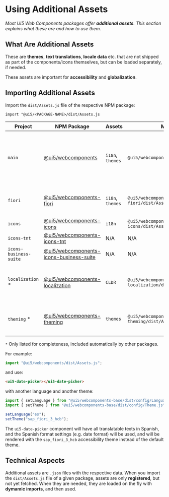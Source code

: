 
<Meta title="Docs/Getting started/Using assets" />

# Using Additional Assets

*Most UI5 Web Components packages offer **additional assets**. This section explains what these are and how to use them.*

## What Are Additional Assets

These are **themes**, **text translations**, **locale data** etc. that are not shipped as part of the components/icons themselves, but can be loaded separately, if needed.

These assets are important for **accessibility** and **globalization**.

## Importing Additional Assets

Import the `dist/Assets.js` file of the respective NPM package:

`import "@ui5/<PACKAGE-NAME>/dist/Assets.js`

| Project                | NPM Package                                                                                                      | Assets           | Module                                           | Notes                                                                                                                                                                                                            |
|------------------------|------------------------------------------------------------------------------------------------------------------|------------------|--------------------------------------------------|------------------------------------------------------------------------------------------------------------------------------------------------------------------------------------------------------------------|
| `main`                 | [@ui5/webcomponents](https://www.npmjs.com/package/@ui5/webcomponents)                                           | `i18n`, `themes` | `@ui5/webcomponents/dist/Assets.js`              | Theming parameters and translations for the components  <br/><br/> *Automatically imports also:<br/> `@ui5/webcomponents-localization/dist/Assets.js` <br/> and <br/> `@ui5/webcomponents-theming/dist/Assets.js`* |
| `fiori`                | [@ui5/webcomponents-fiori](https://www.npmjs.com/package/@ui5/webcomponents-fiori)                               | `i18n`, `themes` | `@ui5/webcomponents-fiori/dist/Assets.js`        | Theming parameters and translations for the components  <br/><br/> *Automatically imports also:<br/> `@ui5/webcomponents/dist/Assets.js`*                                                                           |
| `icons`                | [@ui5/webcomponents-icons](https://www.npmjs.com/package/@ui5/webcomponents-icons)                               | `i18n`           | `@ui5/webcomponents-icons/dist/Assets.js`        | Translations for the tooltips / "aria labels" of several icons                                                                                                                                                   |
| `icons-tnt`            | [@ui5/webcomponents-icons-tnt](https://www.npmjs.com/package/@ui5/webcomponents-icons-tnt)                       | N/A              | N/A                                              |                                                                                                                                                                                                                  |
| `icons-business-suite` | [@ui5/webcomponents-icons-business-suite](https://www.npmjs.com/package/@ui5/webcomponents-icons-business-suite) | N/A              | N/A                                              |                                                                                                                                                                                                                  |
| `localization` *       | [@ui5/webcomponents-localization](https://www.npmjs.com/package/@ui5/webcomponents-localization)                 | `CLDR`           | `@ui5/webcomponents-localization/dist/Assets.js` | Locale data, needed for date/time/currency-related components <br/><br/> *You don't need to import the assets of this package directly.*                                                                           |
| `theming` *         | [@ui5/webcomponents-theming](https://www.npmjs.com/package/@ui5/webcomponents-theming)                     | `themes`         | `@ui5/webcomponents-theming/dist/Assets.js`   | Additional themes' base parameters <br/><br/> *You don't need to import the assets of this package directly.*                                                                                                      |

`*` Only listed for completeness, included automatically by other packages.

For example:

```js
import "@ui5/webcomponents/dist/Assets.js";
```

and use:

```html
<ui5-date-picker></ui5-date-picker>
```

with another language and another theme:

```js
import { setLanguage } from "@ui5/webcomponents-base/dist/config/Language.js";
import { setTheme } from "@ui5/webcomponents-base/dist/config/Theme.js";

setLanguage("es");
setTheme("sap_fiori_3_hcb");
```

The `ui5-date-picker` component will have all translatable texts in Spanish, and the Spanish format settings (e.g. date format) will be used, and will be rendered with the `sap_fiori_3_hcb` accessibility theme instead of the default theme.

## Technical Aspects

Additional assets are `.json` files with the respective data. When you import the `dist/Assets.js` file of a given package, assets are only **registered**, but not yet fetched.
When they are needed, they are loaded on the fly with **dymamic imports**, and then used.


<Footer />